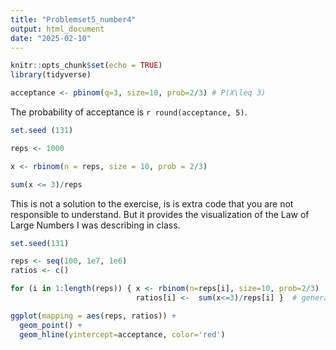 ```yaml
---
title: "Problemset5_number4"
output: html_document
date: "2025-02-10"
---
```


```r
knitr::opts_chunk$set(echo = TRUE)
library(tidyverse)
```

```r

acceptance <- pbinom(q=3, size=10, prob=2/3) # P(X\leq 3)

```

The probability of acceptance is `r round(acceptance, 5)`.

```r
set.seed (131) 

reps <- 1000

x <- rbinom(n = reps, size = 10, prob = 2/3)

sum(x <= 3)/reps
```


This is not a solution to the exercise, is is extra code that you are not responsible to understand. But it provides the visualization of the Law of Large Numbers I was describing in class.

```r
set.seed(131)

reps <- seq(100, 1e7, 1e6)
ratios <- c()

for (i in 1:length(reps)) { x <- rbinom(n=reps[i], size=10, prob=2/3)
                            ratios[i] <-  sum(x<=3)/reps[i] }  # generate reps of our binomial rv

ggplot(mapping = aes(reps, ratios)) +
  geom_point() + 
  geom_hline(yintercept=acceptance, color='red')
```


```r



```